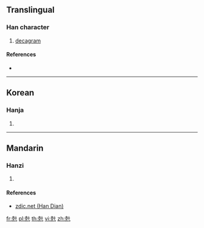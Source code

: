 {{character info/new}}
==Translingual==

===Han character===
{{Han char|rn=10|rad=儿|as=07|sn=9|four=44210|canj=JUJ|ids=⿺克十}}

# [[decagram]]

====References====
* {{Han ref|kx=0125.171|dkj=01380|dj=0265.200|hdz=10273.081|uh=5159|ud=20825|bh=A259|bd=41561}}

----

==Korean==

===Hanja===
{{ko-hanja|hangeul=십|rv=sip|mr=sip|y=sip}}

# {{defn|lang=ko|sort=儿07}}

----

==Mandarin==

===Hanzi===
{{cmn-hanzi|pin=[[shíkè]] ([[shi2]] [[ke4]])|wg=shi<sup>2</sup>ke<sup>4</sup>}}

# {{defn|lang=cmn|sort=儿07}}

====References====
* [http://www.zdic.net/zd/zi/ZdicE5Zdic85Zdic99.htm zdic.net (Han Dian)]

[[fr:兙]]
[[pl:兙]]
[[th:兙]]
[[vi:兙]]
[[zh:兙]]